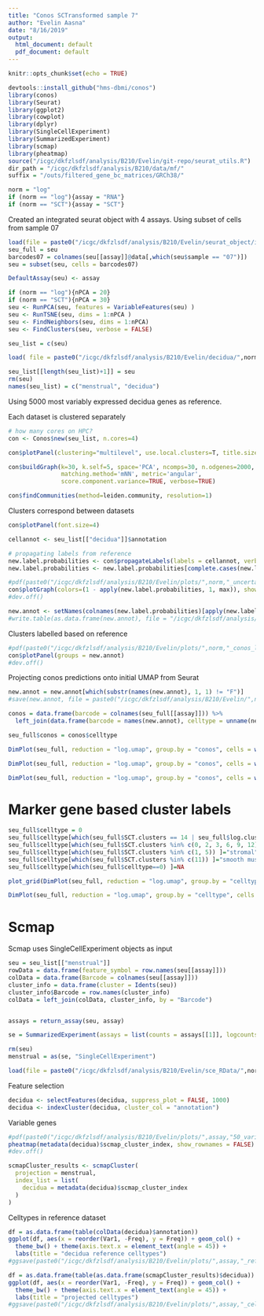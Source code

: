 ```yaml
---
title: "Conos SCTransformed sample 7"
author: "Evelin Aasna"
date: "8/16/2019"
output:
  html_document: default
  pdf_document: default
---
```


```r
knitr::opts_chunk$set(echo = TRUE)
```


```r
devtools::install_github("hms-dbmi/conos")
library(conos)
library(Seurat)
library(ggplot2)
library(cowplot)
library(dplyr)
library(SingleCellExperiment)
library(SummarizedExperiment)
library(scmap)
library(pheatmap)
source("/icgc/dkfzlsdf/analysis/B210/Evelin/git-repo/seurat_utils.R")
dir_path = "/icgc/dkfzlsdf/analysis/B210/data/mf/"
suffix = "/outs/filtered_gene_bc_matrices/GRCh38/"
```

```r
norm = "log"
if (norm == "log"){assay = "RNA"}
if (norm == "SCT"){assay = "SCT"}
```

Created an integrated seurat object with 4 assays. Using subset of cells from sample 07
```r
load(file = paste0("/icgc/dkfzlsdf/analysis/B210/Evelin/seurat_object/integrated_seu.RData"))
seu_full = seu
barcodes07 = colnames(seu[[assay]]@data[,which(seu$sample == "07")])
seu = subset(seu, cells = barcodes07)
```

```r
DefaultAssay(seu) <- assay

if (norm == "log"){nPCA = 20}
if (norm == "SCT"){nPCA = 30}
seu <- RunPCA(seu, features = VariableFeatures(seu) )
seu <- RunTSNE(seu, dims = 1:nPCA )
seu <- FindNeighbors(seu, dims = 1:nPCA)
seu <- FindClusters(seu, verbose = FALSE)
```

```r
seu_list = c(seu)
```

```r
load( file = paste0("/icgc/dkfzlsdf/analysis/B210/Evelin/decidua/",norm,"_seu_5000.RData"))
```


```r
seu_list[[length(seu_list)+1]] = seu
rm(seu)
names(seu_list) = c("menstrual", "decidua")
```

Using 5000 most variably expressed decidua genes as reference. 

Each dataset is clustered separately
```r
# how many cores on HPC?
con <- Conos$new(seu_list, n.cores=4)

con$plotPanel(clustering="multilevel", use.local.clusters=T, title.size=6)
```

```r
con$buildGraph(k=30, k.self=5, space='PCA', ncomps=30, n.odgenes=2000, 
               matching.method='mNN', metric='angular', 
               score.component.variance=TRUE, verbose=TRUE)

con$findCommunities(method=leiden.community, resolution=1)
```

Clusters correspond between datasets
```r
con$plotPanel(font.size=4)
```

```r
cellannot <- seu_list[["decidua"]]$annotation

# propagating labels from reference
new.label.probabilities <- con$propagateLabels(labels = cellannot, verbose=T, fixed.initial.labels=T)
new.label.probabilities <- new.label.probabilities[complete.cases(new.label.probabilities),]
```

```r
#pdf(paste0("/icgc/dkfzlsdf/analysis/B210/Evelin/plots/",norm,"_uncertainty.pdf"))
con$plotGraph(colors=(1 - apply(new.label.probabilities, 1, max)), show.legend=T, legend.title="Uncertainty", legend.pos=c(1, 0))
#dev.off()
```

```r
new.annot <- setNames(colnames(new.label.probabilities)[apply(new.label.probabilities,1,which.max)], rownames(new.label.probabilities))
#write.table(as.data.frame(new.annot), file = "/icgc/dkfzlsdf/analysis/B210/Evelin/new_annot_sct.txt", col.names = F, quote = F, row.names = T, append = F)
```

Clusters labelled based on reference
```r
#pdf(paste0("/icgc/dkfzlsdf/analysis/B210/Evelin/plots/",norm,"_conos_labelled_clusters.pdf"))
con$plotPanel(groups = new.annot)
#dev.off()
```


Projecting conos predictions onto initial UMAP from Seurat
```r
new.annot = new.annot[which(substr(names(new.annot), 1, 1) != "F")]
#save(new.annot, file = paste0("/icgc/dkfzlsdf/analysis/B210/Evelin/",norm,"_annot"))

conos = data.frame(barcode = colnames(seu_full[[assay]])) %>% 
  left_join(data.frame(barcode = names(new.annot), celltype = unname(new.annot)), by = "barcode")

seu_full$conos = conos$celltype
```


```r
DimPlot(seu_full, reduction = "log.umap", group.by = "conos", cells = which(!is.na(seu_full$conos)))
```

```r
DimPlot(seu_full, reduction = "log.umap", group.by = "conos", cells = which(seu_full$conos %in% c("SCT", "VCT", "EVT", "fFB1", "fFB2"))) + labs(title = "predicted fetal cells")
```


```r
DimPlot(seu_full, reduction = "log.umap", group.by = "conos", cells = which(!(is.na(seu_full$conos) | seu_full$conos %in% c("SCT", "VCT", "EVT", "fFB1", "fFB2")))) + labs(title = "predicted maternal cells")
```

# Marker gene based cluster labels
```r
seu_full$celltype = 0
seu_full$celltype[which(seu_full$SCT.clusters == 14 | seu_full$log.clusters == 15) ]="endothelial"
seu_full$celltype[which(seu_full$SCT.clusters %in% c(0, 2, 3, 6, 9, 12)) ]="epithelial"
seu_full$celltype[which(seu_full$SCT.clusters %in% c(1, 5)) ]="stromal"
seu_full$celltype[which(seu_full$SCT.clusters %in% c(11)) ]="smooth muscle"
seu_full$celltype[which(seu_full$celltype==0) ]=NA

plot_grid(DimPlot(seu_full, reduction = "log.umap", group.by = "celltype", cells = which(!is.na(seu_full$celltype))), DimPlot(seu_full, reduction = "SCT.umap", group.by = "celltype", cells = which(!is.na(seu_full$celltype))), DimPlot(seu_full, reduction = "integrated.umap", group.by = "celltype", cells = which(!is.na(seu_full$celltype))), ncol = 3)
```


```r
DimPlot(seu_full, reduction = "log.umap", group.by = "celltype", cells = which(!is.na(seu_full$celltype)))
```

# Scmap
Scmap uses SingleCellExperiment objects as input
```r
seu = seu_list[["menstrual"]]
rowData = data.frame(feature_symbol = row.names(seu[[assay]]))
colData = data.frame(Barcode = colnames(seu[[assay]]))
cluster_info = data.frame(cluster = Idents(seu))
cluster_info$Barcode = row.names(cluster_info)
colData = left_join(colData, cluster_info, by = "Barcode")


assays = return_assay(seu, assay)

se = SummarizedExperiment(assays = list(counts = assays[[1]], logcounts = assays[[2]]), rowData = rowData, colData = colData)

rm(seu)
menstrual = as(se, "SingleCellExperiment")
```

```r
load(file = paste0("/icgc/dkfzlsdf/analysis/B210/Evelin/sce_RData/",norm,"_decidua_5000.RData"))
```

Feature selection
```r
decidua <- selectFeatures(decidua, suppress_plot = FALSE, 1000)
decidua <- indexCluster(decidua, cluster_col = "annotation")
```

Variable genes
```r
#pdf(paste0("/icgc/dkfzlsdf/analysis/B210/Evelin/plots/",assay,"50_variable_decidua.pdf"))
pheatmap(metadata(decidua)$scmap_cluster_index, show_rownames = FALSE)
#dev.off()
```


```r
scmapCluster_results <- scmapCluster(
  projection = menstrual, 
  index_list = list(
    decidua = metadata(decidua)$scmap_cluster_index
  )
)
```

Celltypes in reference dataset
```r
df = as.data.frame(table(colData(decidua)$annotation))
ggplot(df, aes(x = reorder(Var1, -Freq), y = Freq)) + geom_col() + 
  theme_bw() + theme(axis.text.x = element_text(angle = 45)) + 
  labs(title = "decidua reference celltypes")
#ggsave(paste0("/icgc/dkfzlsdf/analysis/B210/Evelin/plots/",assay,"_reference_celltypes.pdf"))
```

```r
df = as.data.frame(table(as.data.frame(scmapCluster_results)$decidua))
ggplot(df, aes(x = reorder(Var1, -Freq), y = Freq)) + geom_col() + 
  theme_bw() + theme(axis.text.x = element_text(angle = 45)) + 
  labs(title = "projected celltypes")
#ggsave(paste0("/icgc/dkfzlsdf/analysis/B210/Evelin/plots/",assay,"_celltypes_all_genes.pdf"))
```
